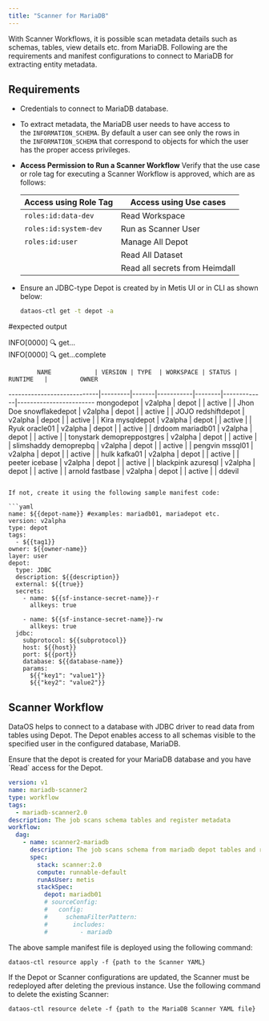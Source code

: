 ```yaml
---
title: "Scanner for MariaDB"
---
```


With Scanner Workflows, it is possible scan metadata details such as schemas, tables, view details etc. from MariaDB. Following are the requirements and manifest configurations to connect to MariaDB for extracting entity metadata.

## **Requirements**

* Credentials to connect to MariaDB database.

* To extract metadata, the MariaDB user needs to have access to the `INFORMATION_SCHEMA`. By default a user can see only the rows in the `INFORMATION_SCHEMA` that correspond to objects for which the user has the proper access privileges.

* **Access Permission to Run a Scanner Workflow**
  Verify that the use case or role tag for executing a Scanner Workflow is approved, which are as follows:

    | **Access using Role Tag** | **Access using Use cases** |
    | --- | --- |
    | `roles:id:data-dev`  | Read Workspace  |
    | `roles:id:system-dev`  | Run as Scanner User  |
    | `roles:id:user`  | Manage All Depot  |
    |   | Read All Dataset  |
    |   | Read all secrets from Heimdall  |


* Ensure an JDBC-type Depot is created by in Metis UI or in CLI as shown below:

  ```bash
  dataos-ctl get -t depot -a

#expected output

INFO[0000] 🔍 get...                                     
INFO[0000] 🔍 get...complete                             

            NAME            | VERSION | TYPE  | WORKSPACE | STATUS |   RUNTIME   |         OWNER          
----------------------------|---------|-------|-----------|--------|-------------|------------------------
  mongodepot                | v2alpha | depot |           | active |             | Jhon Doe
  snowflakedepot            | v2alpha | depot |           | active |             | JOJO
  redshiftdepot             | v2alpha | depot |           | active |             | Kira
  mysqldepot                | v2alpha | depot |           | active |             | Ryuk
  oracle01                  | v2alpha | depot |           | active |             | drdoom
  mariadb01                 | v2alpha | depot |           | active |             | tonystark
  demopreppostgres          | v2alpha | depot |           | active |             | slimshaddy
	demoprepbq                | v2alpha | depot |           | active |             | pengvin
  mssql01                   | v2alpha | depot |           | active |             | hulk
  kafka01                   | v2alpha | depot |           | active |             | peeter
  icebase                   | v2alpha | depot |           | active |             | blackpink
  azuresql                  | v2alpha | depot |           | active |             | arnold
  fastbase                  | v2alpha | depot |           | active |             | ddevil


  ```

  If not, create it using the following sample manifest code:

  ```yaml
  name: ${{depot-name}} #examples: mariadb01, mariadepot etc.
  version: v2alpha
  type: depot
  tags:
    - ${{tag1}}
  owner: ${{owner-name}}
  layer: user
  depot:
    type: JDBC                                      
    description: ${{description}}
    external: ${{true}}
    secrets:
      - name: ${{sf-instance-secret-name}}-r
        allkeys: true

      - name: ${{sf-instance-secret-name}}-rw
        allkeys: true
    jdbc:                                           
      subprotocol: ${{subprotocol}}
      host: ${{host}}
      port: ${{port}}
      database: ${{database-name}}
      params:
        ${{"key1": "value1"}}
        ${{"key2": "value2"}}
  ```

## Scanner Workflow

DataOS helps to connect to a database with JDBC driver to read data from tables using Depot. The Depot enables access to all schemas visible to the specified user in the configured database, MariaDB.

<Info>
  Ensure that the depot is created for your MariaDB database and you have `Read` access for the Depot.
</Info>

```yaml
version: v1
name: mariadb-scanner2
type: workflow
tags:
  - mariadb-scanner2.0
description: The job scans schema tables and register metadata
workflow:
  dag:
    - name: scanner2-mariadb
      description: The job scans schema from mariadb depot tables and register metadata to metis2
      spec:
        stack: scanner:2.0
        compute: runnable-default
        runAsUser: metis
        stackSpec:
          depot: mariadb01
          # sourceConfig:
          #   config:
          #     schemaFilterPattern:
          #       includes:
          #         - mariadb     
```

The above sample manifest file is deployed using the following command:

```
dataos-ctl resource apply -f {path to the Scanner YAML}
```

<Note>
  If the Depot or Scanner configurations are updated, the Scanner must be redeployed after deleting the previous instance. Use the following command to delete the existing Scanner:

  ```
  dataos-ctl resource delete -f {path to the MariaDB Scanner YAML file}
  ```
</Note>